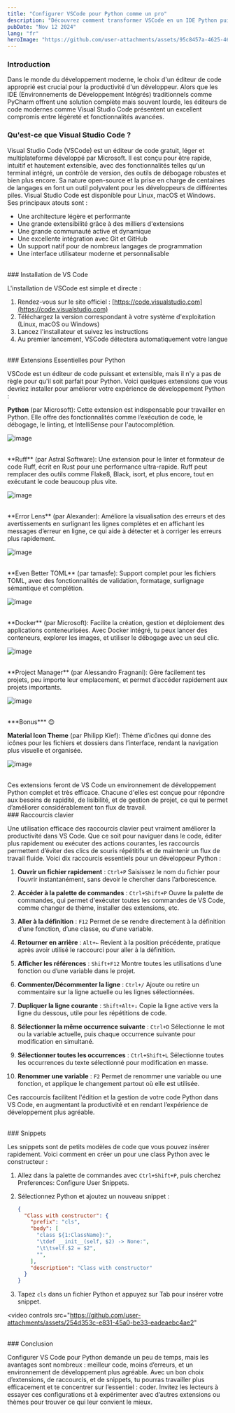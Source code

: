 ```yaml
---
title: "Configurer VSCode pour Python comme un pro"
description: "Découvrez comment transformer VSCode en un IDE Python puissant : extensions essentielles, personnalisation, raccourcis et astuces pour coder comme un pro."
pubDate: "Nov 12 2024"
lang: "fr"
heroImage: "https://github.com/user-attachments/assets/95c8457a-4625-4627-9f6c-e79c3aecf883"
---
```


### Introduction

Dans le monde du développement moderne, le choix d'un éditeur de code approprié est crucial pour la productivité d'un développeur. Alors que les IDE (Environnements de Développement Intégrés) traditionnels comme PyCharm offrent une solution complète mais souvent lourde, les éditeurs de code modernes comme Visual Studio Code présentent un excellent compromis entre légèreté et fonctionnalités avancées.

### Qu'est-ce que Visual Studio Code ?

Visual Studio Code (VSCode) est un éditeur de code gratuit, léger et multiplateforme développé par Microsoft. Il est conçu pour être rapide, intuitif et hautement extensible, avec des fonctionnalités telles qu'un terminal intégré, un contrôle de version, des outils de débogage robustes et bien plus encore. Sa nature open-source et la prise en charge de centaines de langages en font un outil polyvalent pour les développeurs de différentes piles. Visual Studio Code est disponible pour Linux, macOS et Windows. Ses principaux atouts sont :
- Une architecture légère et performante
- Une grande extensibilité grâce à des milliers d'extensions
- Une grande communauté active et dynamique
- Une excellente intégration avec Git et GitHub
- Un support natif pour de nombreux langages de programmation
- Une interface utilisateur moderne et personnalisable

<br />
### Installation de VS Code

L'installation de VSCode est simple et directe :

1. Rendez-vous sur le site officiel : [https://code.visualstudio.com](https://code.visualstudio.com)
2. Téléchargez la version correspondant à votre système d'exploitation (Linux, macOS ou Windows)
3. Lancez l'installateur et suivez les instructions
4. Au premier lancement, VSCode détectera automatiquement votre langue

<br />
### Extensions Essentielles pour Python

VSCode est un éditeur de code puissant et extensible, mais il n'y a pas de règle pour qu'il soit parfait pour Python. Voici quelques extensions que vous devriez installer pour améliorer votre expérience de développement Python :

**Python** (par Microsoft): Cette extension est indispensable pour travailler en Python. Elle offre des fonctionnalités comme l’exécution de code, le débogage, le linting, et IntelliSense pour l'autocomplétion.

![image](https://github.com/user-attachments/assets/724e7e89-f485-401b-a1a4-ea401d6f9467)

<br />
**Ruff** (par Astral Software): Une extension pour le linter et formateur de code Ruff, écrit en Rust pour une performance ultra-rapide. Ruff peut remplacer des outils comme Flake8, Black, isort, et plus encore, tout en exécutant le code beaucoup plus vite.

![image](https://github.com/user-attachments/assets/55522a22-b74f-4edc-994f-2b127fd85706)

<br />
**Error Lens** (par Alexander): Améliore la visualisation des erreurs et des avertissements en surlignant les lignes complètes et en affichant les messages d’erreur en ligne, ce qui aide à détecter et à corriger les erreurs plus rapidement.

![image](https://github.com/user-attachments/assets/b8a7c272-6551-4569-86e8-76d3ea683b39)

<br />
**Even Better TOML** (par tamasfe): Support complet pour les fichiers TOML, avec des fonctionnalités de validation, formatage, surlignage sémantique et complétion.

![image](https://github.com/user-attachments/assets/620ec263-fcce-46e1-8a3b-1308ca150d03)

<br />
**Docker** (par Microsoft): Facilite la création, gestion et déploiement des applications conteneurisées. Avec Docker intégré, tu peux lancer des conteneurs, explorer les images, et utiliser le débogage avec un seul clic.

![image](https://github.com/user-attachments/assets/f6bd42db-686d-4999-8be2-a866d0377d2a)

<br />
**Project Manager** (par Alessandro Fragnani): Gère facilement tes projets, peu importe leur emplacement, et permet d’accéder rapidement aux projets importants.

![image](https://github.com/user-attachments/assets/22ca1fa2-9211-42e2-9381-6c3a21a28401)

<br />
***Bonus*** 😊

**Material Icon Theme** (par Philipp Kief): Thème d’icônes qui donne des icônes pour les fichiers et dossiers dans l’interface, rendant la navigation plus visuelle et organisée.

![image](https://github.com/user-attachments/assets/170def08-b11c-4891-9851-43aec8f4b5f4)

<br />
Ces extensions feront de VS Code un environnement de développement Python complet et très efficace. Chacune d'elles est conçue pour répondre aux besoins de rapidité, de lisibilité, et de gestion de projet, ce qui te permet d’améliorer considérablement ton flux de travail.

<br />
### Raccourcis clavier

Une utilisation efficace des raccourcis clavier peut vraiment améliorer la productivité dans VS Code. Que ce soit pour naviguer dans le code, éditer plus rapidement ou exécuter des actions courantes, les raccourcis permettent d’éviter des clics de souris répétitifs et de maintenir un flux de travail fluide. Voici dix raccourcis essentiels pour un développeur Python :

1. **Ouvrir un fichier rapidement** : `Ctrl+P`
Saisissez le nom du fichier pour l’ouvrir instantanément, sans devoir le chercher dans l’arborescence.

2. **Accéder à la palette de commandes** : `Ctrl+Shift+P`
Ouvre la palette de commandes, qui permet d'exécuter toutes les commandes de VS Code, comme changer de thème, installer des extensions, etc.

3. **Aller à la définition** : `F12`
Permet de se rendre directement à la définition d’une fonction, d’une classe, ou d’une variable.

4. **Retourner en arrière** : `Alt+←`
Revient à la position précédente, pratique après avoir utilisé le raccourci pour aller à la définition.

5. **Afficher les références** : `Shift+F12`
Montre toutes les utilisations d’une fonction ou d’une variable dans le projet.

6. **Commenter/Décommenter la ligne** : `Ctrl+/`
Ajoute ou retire un commentaire sur la ligne actuelle ou les lignes sélectionnées.

7. **Dupliquer la ligne courante** : `Shift+Alt+↓`
Copie la ligne active vers la ligne du dessous, utile pour les répétitions de code.

8. **Sélectionner la même occurrence suivante** : `Ctrl+D`
Sélectionne le mot ou la variable actuelle, puis chaque occurrence suivante pour modification en simultané.

9. **Sélectionner toutes les occurrences** : `Ctrl+Shift+L`
Sélectionne toutes les occurrences du texte sélectionné pour modification en masse.

10. **Renommer une variable** : `F2`
Permet de renommer une variable ou une fonction, et applique le changement partout où elle est utilisée.

Ces raccourcis facilitent l'édition et la gestion de votre code Python dans VS Code, en augmentant la productivité et en rendant l’expérience de développement plus agréable.


<br />
### Snippets

Les snippets sont de petits modèles de code que vous pouvez insérer rapidement. Voici comment en créer un pour une class Python avec le constructeur :

1. Allez dans la palette de commandes avec `Ctrl+Shift+P`, puis cherchez Preferences: Configure User Snippets.

2. Sélectionnez Python et ajoutez un nouveau snippet :

    ```json
    {
      "Class with constructor": {
        "prefix": "cls",
        "body": [
          "class ${1:ClassName}:",
          "\tdef __init__(self, $2) -> None:",
          "\t\tself.$2 = $2",
          "",
        ],
        "description": "Class with constructor"
      }
    }
    ```

3. Tapez `cls` dans un fichier Python et appuyez sur Tab pour insérer votre snippet.

<video 
  controls
  src="https://github.com/user-attachments/assets/254d353c-e831-45a0-be33-eadeaebc4ae2"
></video>


<br />
### Conclusion

Configurer VS Code pour Python demande un peu de temps, mais les avantages sont nombreux : meilleur code, moins d’erreurs, et un environnement de développement plus agréable. Avec un bon choix d’extensions, de raccourcis, et de snippets, tu pourras travailler plus efficacement et te concentrer sur l’essentiel : coder. Invitez les lecteurs à essayer ces configurations et à expérimenter avec d’autres extensions ou thèmes pour trouver ce qui leur convient le mieux.
